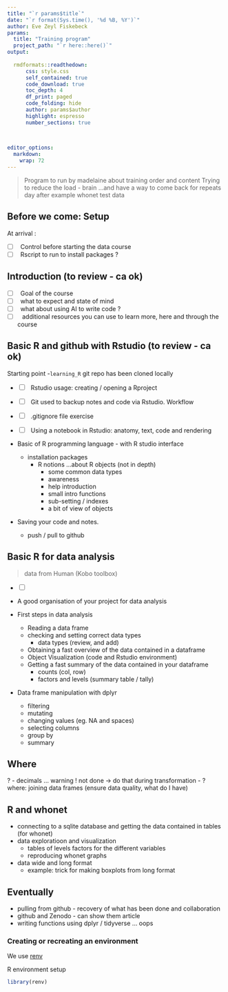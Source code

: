 ---
title: "`r params$title`"
date: "`r format(Sys.time(), '%d %B, %Y')`"
author: Eve Zeyl Fiskebeck
params:
  title: "Training program" 
  project_path: "`r here::here()`"
output: 
  
  rmdformats::readthedown:
      css: style.css
      self_contained: true
      code_download: true
      toc_depth: 4
      df_print: paged
      code_folding: hide
      author: params$author
      highlight: espresso
      number_sections: true
      

  
editor_options: 
  markdown: 
    wrap: 72
---

> Program to run by madelaine about training order and content Trying to
> reduce the load - brain ...and have a way to come back for repeats day
> after example whonet test data

## Before we come: Setup

At arrival :

-   [ ]  Control before starting the data course
-   [ ]  Rscript to run to install packages ?

## Introduction (to review - ca ok)

-   [ ]  Goal of the course
-   [ ]  what to expect and state of mind
-   [ ]  what about using AI to write code ?
-   [ ]   additional resources you can use to learn more, here and
    through the course

## Basic R and github with Rstudio (to review - ca ok)

Starting point -`learning_R` git repo has been cloned locally

-   [ ]   Rstudio usage: creating / opening a Rproject

-   [ ]   Git used to backup notes and code via Rstudio. Workflow

-   [ ]   .gitignore file exercise

-   [ ]   Using a notebook in Rstudio: anatomy, text, code and rendering

-   Basic of R programming language - with R studio interface

    -   installation packages
        -   R notions ...about R objects (not in depth)
            -   some common data types
            -   awareness
            -   help introduction
            -   small intro functions
            -   sub-setting / indexes
            -   a bit of view of objects

-   Saving your code and notes.

    -   push / pull to github

## Basic R for data analysis

> data from Human (Kobo toolbox)

-   [ ]  

-   A good organisation of your project for data analysis

-   First steps in data analysis

    -   Reading a data frame
    -   checking and setting correct data types
        -   data types (review, and add)
    -   Obtaining a fast overview of the data contained in a dataframe
    -   Object Visualization (code and Rstudio environment)
    -   Getting a fast summary of the data contained in your dataframe
        -   counts (col, row)
        -   factors and levels (summary table / tally)

-   Data frame manipulation with dplyr

    -   filtering
    -   mutating
    -   changing values (eg. NA and spaces)
    -   selecting columns
    -   group by
    -   summary

## Where

? - decimals ... warning ! not done -\> do that during transformation -
? where: joining data frames (ensure data quality, what do I have)

## R and whonet

-   connecting to a sqlite database and getting the data contained in
    tables (for whonet)
-   data exploratioon and visualization
    -   tables of levels factors for the different variables
    -   reproducing whonet graphs
-   data wide and long format
    -   example: trick for making boxplots from long format

## Eventually

-   pulling from github - recovery of what has been done and
    collaboration
-   github and Zenodo - can show them article
-   writing functions using dplyr / tidyverse ... oops

### Creating or recreating an environment

We use [renv](https://rstudio.github.io/renv/articles/renv.html)

R environment setup

```{r renv setup}
library(renv)
```
